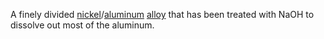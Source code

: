 A finely divided [[nickel]]/[[aluminum]] [[alloy]] that has been treated with NaOH to dissolve out most of the aluminum.